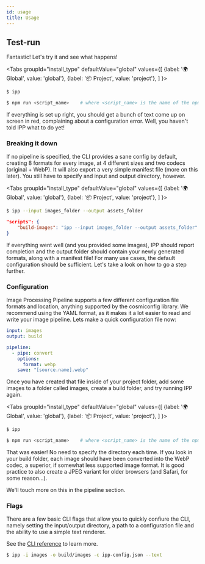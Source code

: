 ```yaml
---
id: usage
title: Usage
---
```



## Test-run

Fantastic! Let's try it and see what happens!

<Tabs
  groupId="install_type"
  defaultValue="global"
  values={[
    {label: '🌍 Global', value: 'global'},
    {label: '📦 Project', value: 'project'},
  ]
}>
<TabItem value="global">

```bash
$ ipp
```

</TabItem>
<TabItem value="project">

```bash
$ npm run <script_name>    # where <script_name> is the name of the npm script
```

<!-- </script_name></script_name> -->

</TabItem>
</Tabs>

If everything is set up right, you should get a bunch of text come up on screen in red, complaining
about a configuration error. Well, you haven't told IPP what to do yet!

### Breaking it down

If no pipeline is specified, the CLI provides a sane config by default, creating 8 formats for every
image, at 4 different sizes and two codecs (original + WebP). It will also export a very simple
manifest file (more on this later). You still have to specify and input and output directory,
however.

<Tabs
  groupId="install_type"
  defaultValue="global"
  values={[
    {label: '🌍 Global', value: 'global'},
    {label: '📦 Project', value: 'project'},
  ]
}>
<TabItem value="global">

```bash
$ ipp --input images_folder --output assets_folder
```

</TabItem>
<TabItem value="project">

```json title="package.json" {2}
"scripts": {
    "build-images": "ipp --input images_folder --output assets_folder"
}
```

</TabItem>
</Tabs>

If everything went well (and you provided some images), IPP should report completion and the output
folder should contain your newly generated formats, along with a manifest file! For many use cases,
the default configuration should be sufficient. Let's take a look on how to go a step further.

### Configuration

Image Processing Pipeline supports a few different configuration file formats and location, anything
supported by the cosmiconfig library. We recommend using the YAML format, as it makes it a lot
easier to read and write your image pipeline. Lets make a quick configuration file now:

```yaml title=".ipprc.yml"
input: images
output: build

pipeline:
  - pipe: convert
    options:
      format: webp
    save: "[source.name].webp"
```

Once you have created that file inside of your project folder, add some images to a folder called
images, create a build folder, and try running IPP again.

<Tabs
  groupId="install_type"
  defaultValue="global"
  values={[
    {label: '🌍 Global', value: 'global'},
    {label: '📦 Project', value: 'project'},
  ]
}>
<TabItem value="global">

```bash
$ ipp
```

</TabItem>
<TabItem value="project">

```bash
$ npm run <script_name>    # where <script_name> is the name of the npm script
```

<!-- </script_name></script_name> -->

</TabItem>
</Tabs>

That was easier! No need to specify the directory each time. If you look in your build folder, each
image should have been converted into the WebP codec, a superior, if somewhat less supported image
format. It is good practice to also create a JPEG variant for older browsers (and Safari, for some
reason...).

We'll touch more on this in the pipeline section.

### Flags

There are a few basic CLI flags that allow you to quickly confiure the CLI, namely setting the
input/output directory, a path to a configuration file and the ability to use a simple text
renderer.

See the [CLI reference](../reference/cli.mdx) to learn more.

```bash
$ ipp -i images -o build/images -c ipp-config.json --text
```
